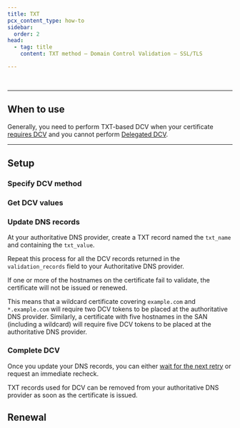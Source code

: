 ```yaml
---
title: TXT
pcx_content_type: how-to
sidebar:
  order: 2
head:
  - tag: title
    content: TXT method — Domain Control Validation — SSL/TLS

---
```



<Render file="txt-validation-definition" /> <br/>

***

## When to use

Generally, you need to perform TXT-based DCV when your certificate [requires DCV](/ssl/edge-certificates/changing-dcv-method/) and you cannot perform [Delegated DCV](/ssl/edge-certificates/changing-dcv-method/methods/delegated-dcv/).

***

## Setup

### Specify DCV method

<Render file="generic-validation-process" />

### Get DCV values

<Render file="txt-validation-preamble" />

<Tabs> <TabItem label="api">

<Render file="txt-validation-api" />

</TabItem>

<TabItem label="dashboard">

<Render file="txt-validation-dashboard" />

</TabItem> </Tabs>

### Update DNS records

At your authoritative DNS provider, create a TXT record named the `txt_name` and containing the `txt_value`.

Repeat this process for all the DCV records returned in the `validation_records` field to your Authoritative DNS provider.

If one or more of the hostnames on the certificate fail to validate, the certificate will not be issued or renewed.

This means that a wildcard certificate covering `example.com` and `*.example.com` will require two DCV tokens to be placed at the authoritative DNS provider. Similarly, a certificate with five hostnames in the SAN (including a wildcard) will require five DCV tokens to be placed at the authoritative DNS provider.

### Complete DCV

Once you update your DNS records, you can either [wait for the next retry](/ssl/edge-certificates/changing-dcv-method/validation-backoff-schedule/) or request an immediate recheck.

<Render file="dcv-validate-patch" />

TXT records used for DCV can be removed from your authoritative DNS provider as soon as the certificate is issued.

## Renewal

<Render file="dcv-certificate-renewal" />

<Render file="dcv-renewal-fallback" />

[^2]: Meaning that another DNS provider - not Cloudflare - maintains your Authoritative DNS.
